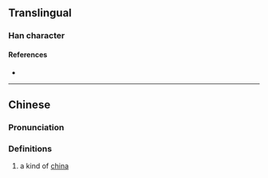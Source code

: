 {{character info}}
==Translingual==

===Han character===
{{Han char|rn=86|rad=火|as=05|sn=9|four=|canj=FMR|ids=⿰火石}}

====References====
* {{Han ref|kx=0669.101|hdz=32195.020|uh=70BB|ud=28859}}

----

==Chinese==
{{zh-forms}}

===Pronunciation===
{{zh-pron
|m=shí
|c=sek6
|mc=
|oc=
|ma=
|cat=n
}}

===Definitions===
{{zh-hanzi}}

# a kind of [[china]]